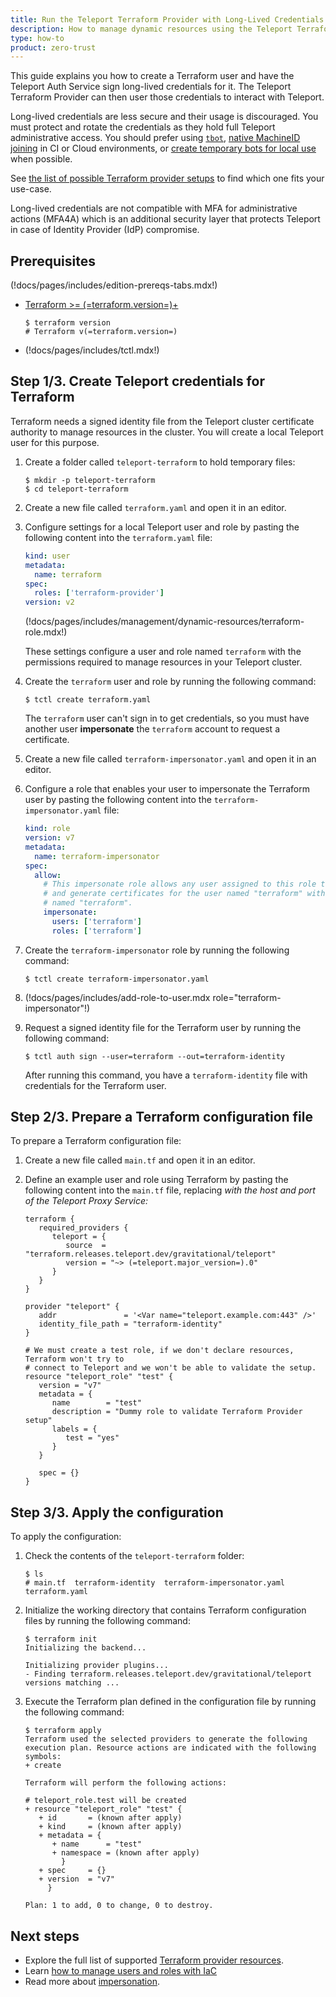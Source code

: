 ```yaml
---
title: Run the Teleport Terraform Provider with Long-Lived Credentials
description: How to manage dynamic resources using the Teleport Terraform provider from anywhere with long-lived credentials.
type: how-to
product: zero-trust
---
```


This guide explains you how to create a Terraform user and have the Teleport Auth Service sign long-lived credentials
for it. The Teleport Terraform Provider can then user those credentials to interact with Teleport.

<Admonition type="warning">

Long-lived credentials are less secure and their usage is discouraged. You must protect and rotate the credentials as
they hold full Teleport administrative access. You should prefer
using [`tbot`](./dedicated-server.mdx), [native MachineID joining](./ci-or-cloud.mdx) in CI or Cloud environments,
or [create temporary bots for local use](./local.mdx) when possible.

See [the list of possible Terraform provider setups](terraform-provider.mdx) to find which one fits your
use-case.

</Admonition>


<Admonition type="important">

Long-lived credentials are not compatible with MFA for administrative actions (MFA4A)
which is an additional security layer that protects Teleport in case of Identity Provider (IdP) compromise.

</Admonition>

## Prerequisites

(!docs/pages/includes/edition-prereqs-tabs.mdx!)

- [Terraform >= (=terraform.version=)+](https://learn.hashicorp.com/tutorials/terraform/install-cli)

  ```code
  $ terraform version
  # Terraform v(=terraform.version=)
  ```

- (!docs/pages/includes/tctl.mdx!)

## Step 1/3. Create Teleport credentials for Terraform

Terraform needs a signed identity file from the Teleport cluster certificate authority to manage resources in the
cluster. You will create a local Teleport user for this purpose.

1. Create a folder called `teleport-terraform` to hold temporary files:

   ```code
   $ mkdir -p teleport-terraform
   $ cd teleport-terraform
   ```

1. Create a new file called `terraform.yaml` and open it in an editor.

1. Configure settings for a local Teleport user and role by pasting the following content into the `terraform.yaml` file:

   ```yaml
   kind: user
   metadata:
     name: terraform
   spec:
     roles: ['terraform-provider']
   version: v2
   ```
   (!docs/pages/includes/management/dynamic-resources/terraform-role.mdx!)

   These settings configure a user and role named `terraform` with the permissions
   required to manage resources in your Teleport cluster.

1. Create the `terraform` user and role by running the following command:

   ```code
   $ tctl create terraform.yaml
   ```

   The `terraform` user can't sign in to get credentials, so you must have another user
   **impersonate** the `terraform` account to request a certificate.

1. Create a new file called `terraform-impersonator.yaml` and open it in an editor.

1. Configure a role that enables your user to impersonate the Terraform user by pasting
   the following content into the `terraform-impersonator.yaml` file:

   ```yaml
   kind: role
   version: v7
   metadata:
     name: terraform-impersonator
   spec:
     allow:
       # This impersonate role allows any user assigned to this role to impersonate
       # and generate certificates for the user named "terraform" with a role also
       # named "terraform".
       impersonate:
         users: ['terraform']
         roles: ['terraform']
   ```

1. Create the `terraform-impersonator` role by running the following command:

   ```code
   $ tctl create terraform-impersonator.yaml
   ```

1. (!docs/pages/includes/add-role-to-user.mdx role="terraform-impersonator"!)

1. Request a signed identity file for the Terraform user by running the following command:

   ```code
   $ tctl auth sign --user=terraform --out=terraform-identity
   ```

   After running this command, you have a `terraform-identity` file with credentials for the Terraform user.

## Step 2/3. Prepare a Terraform configuration file

To prepare a Terraform configuration file:

1. Create a new file called `main.tf` and open it in an editor.

1. Define an example user and role using Terraform by pasting the following
   content into the `main.tf` file, replacing 
   <Var name="teleport.example.com:443" /> with the host and port of the
   Teleport Proxy Service:

   ```hcl
   terraform {
      required_providers {
         teleport = {
            source  = "terraform.releases.teleport.dev/gravitational/teleport"
            version = "~> (=teleport.major_version=).0"
         }
      }
   }
   
   provider "teleport" {
      addr               = '<Var name="teleport.example.com:443" />'
      identity_file_path = "terraform-identity"
   }
   
   # We must create a test role, if we don't declare resources, Terraform won't try to
   # connect to Teleport and we won't be able to validate the setup.
   resource "teleport_role" "test" {
      version = "v7"
      metadata = {
         name        = "test"
         description = "Dummy role to validate Terraform Provider setup"
         labels = {
            test = "yes"
         }
      }
   
      spec = {}
   }
   ```

## Step 3/3. Apply the configuration

To apply the configuration:

1. Check the contents of the `teleport-terraform` folder:

   ```code
   $ ls
   # main.tf  terraform-identity  terraform-impersonator.yaml  terraform.yaml
   ```

1. Initialize the working directory that contains Terraform configuration files by running the
   following command:

   ```code
   $ terraform init
   Initializing the backend...
   
   Initializing provider plugins...
   - Finding terraform.releases.teleport.dev/gravitational/teleport versions matching ...
   ```

1. Execute the Terraform plan defined in the configuration file by running the
   following command:

   ```code
   $ terraform apply
   Terraform used the selected providers to generate the following execution plan. Resource actions are indicated with the following symbols:
   + create
   
   Terraform will perform the following actions:
   
   # teleport_role.test will be created
   + resource "teleport_role" "test" {
      + id       = (known after apply)
      + kind     = (known after apply)
      + metadata = {
         + name      = "test"
         + namespace = (known after apply)
           }
      + spec     = {}
      + version  = "v7"
        }
   
   Plan: 1 to add, 0 to change, 0 to destroy.
   ```

## Next steps

- Explore the full list of supported [Terraform provider
  resources](../../../reference/terraform-provider/terraform-provider.mdx).
- Learn [how to manage users and roles with
  IaC](../managing-resources/user-and-role.mdx)
- Read more about
  [impersonation](../../../admin-guides/access-controls/guides/impersonation.mdx).
